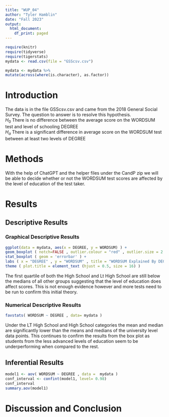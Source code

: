 ```yaml
---
title: "WUP_04"
author: "Tyler Hamblin"
date: "Fall 2023"
output:
  html_document:
    df_print: paged
---
```


```r
require(knitr)
require(tidyverse)
require(tigerstats)
mydata <- read.csv(file = "GSScsv.csv")
```

```r
mydata <- mydata %>%
mutate(across(where(is.character), as.factor))
```



# Introduction

<!--In this section you explain what you are trying to show.  Where did the data come from?  What is the research or other question you are trying to answer?!-->

The data is in the file GSScsv.csv and came from the 2018 General Social Survey.  The question to answer is to resolve this hypothesis.  
$H_0$ There is no difference between the average score on the WORDSUM test and level of schooling DEGREE  
$H_a$ There is a significant difference in average score on the WORDSUM test between at least two levels of DEGREE  

# Methods

<!--Mention that you intend to use chatGPT to the greatest extent possible. Give credit to chatGPT when you use it to create code in your report. Decide on your methods:  use "variable analysis" or other appropriate descriptors.  Make sure to choose at least one graphical method and at least one numerical method.!-->

With the help of ChatGPT and the helper files under the CandP zip we will be able to decide whether or not the WORDSUM test scores are affected by the level of education of the test taker. 



# Results

<!--Divide this section into two sub-sections:  One for your descriptive  results and one for your inferential results.!-->

## Descriptive Results

### Graphical Descriptive Results

<!--Graphical results here.  Make sure to show your code.  Provide appropriate labels for axes, giving units if possible, and provide a good title for the graph, too.  Use the graphical results to describe the patterns if any that exist in the data as focused toward the research question!-->

```r
ggplot(data = mydata, aes(x = DEGREE, y = WORDSUM) ) +
geom_boxplot ( notch=FALSE , outlier.colour = "red" , outlier.size = 2 , fill = "darkgray" ) +
stat_boxplot ( geom = 'errorbar' ) +
labs ( x = "DEGREE" , y = "WORDSUM" , title = "WORDSUM Explained By DEGREE" ) +
theme ( plot.title = element_text (hjust = 0.5, size = 16) )
```

The first quartile of both the High School and Lt High School are still below the medians of all other groups suggesting that the level of education does affect scores. This is not enough evidence however and more tests need to be run to confirm this initial theory. 

### Numerical Descriptive Results

<!--Numerical results go here. Use the numerical results to describe the patterns if any that exist in the data as focused toward the research question!-->

```r
favstats( WORDSUM ~ DEGREE , data= mydata )
```

Under the LT High School and High School categories the mean and median are significantly lower than the means and medians of the university level data points. This continues to confirm the results from the box plot as students from the less advanced levels of education seem to be underperforming when compared to the rest. 


## Inferential Results

<!--State hypothesis clearly.  Make sure your discussion of the inferential test covers all the aspects that the test output produces, such as test statistic, p-value etc.  Make a decision about the null hypothesis, explain the assumptions on which the selected test/procedure was based, and why the chosen procedure satisfys the assumptions and is appropriate to answer the research question!-->

```r
model1 <- aov( WORDSUM ~ DEGREE , data =  mydata )
conf_interval <- confint(model1, level= 0.98)
conf_interval
summary.aov(model1)
```





# Discussion and Conclusion

<!--Discussion and conclusion here.  If you found a relationship be sure to consider whether the relationship occurs because one of the variavbles causes the other, or whether they perhasps are related for some other reason.  Watch the chapter 6 videos from the GeorgeTown videos collection.!-->




